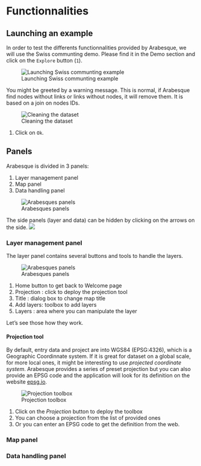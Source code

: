 # Functionnalities

## Launching an example

In order to test the differents functionnalities provided by Arabesque, we will use the Swiss communting demo. 
Please find it in the Demo section and  click on the `Explore` button (`1`).

![Launching Swiss communting example](images/functions/01_functions_launch_swiss_example.png)


You might be greeted by a warning message. This is normal, if Arabesque find nodes
without links or links without nodes, it will remove them. It is based on a 
join on nodes IDs.

![Cleaning the dataset](images/functions/02_functions_swiss_example_warning.png)

1. Click on `Ok`.

## Panels

Arabesque is divided in 3 panels:

1. Layer management panel
2. Map panel
3. Data handling panel


![Arabesques panels](images/functions/03_functions_swiss_example_main_window.png)

The side panels (layer and data) can be hidden by clicking on the arrows on the side. ![](https://i.imgur.com/vVdZkTe.png)

### Layer management panel

The layer panel contains several buttons and tools to handle the layers.

![Arabesques panels](images/functions/04_functions_swiss_example_layer_panel.png)


1. Home button to get back to Welcome page
2. Projection : click to deploy the projection tool
3. Title : dialog box to change map title
4. Add layers: toolbox to add layers
5. Layers : area where you can manipulate the layer

Let's see those how they work.

#### Projection tool

By default, entry data and project are into WGS84 (EPSG:4326), which is a Geographic Coordinnate system.
If it is great for dataset on a global scale, for more local ones, it might be
interesting to use *projected coordinate system*.
Arabesque provides a series of preset projection but you can also provide an 
EPSG code and the application will look for its definition on the website [epsg.io](https://epsg.io).


![Projection toolbox](images/functions/05_functions_swiss_example_projection_tool.png)

1. Click on the *Projection* button to deploy the toolbox
2. You can choose a projection from the list of provided ones
3. Or you can enter an EPSG code to get the definition from the web.



### Map panel

### Data handling panel


